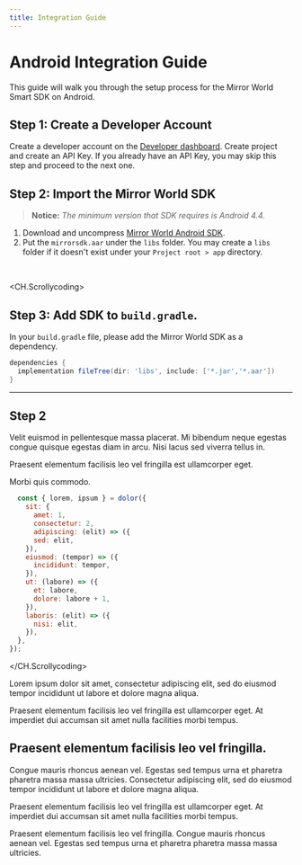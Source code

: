 ```yaml
---
title: Integration Guide
---
```


# Android Integration Guide

This guide will walk you through the setup process for the Mirror World Smart SDK on Android.

## Step 1: Create a Developer Account
Create a developer account on the [Developer dashboard](https://app.mirrorworld.fun). Create project and create an API Key. If you already have an API Key, you may skip this step and proceed to the next one.

## Step 2: Import the Mirror World SDK

> **Notice:**
> *The minimum version that SDK requires is Android 4.4.*


1.  Download and uncompress [Mirror World Android SDK](https://github.com/mirrorworld-universe/mirrorworld-sdk-android/releases/tag/v1.1.0).
2.  Put the `mirrorsdk.aar` under the `libs` folder. You may create a `libs` folder if it doesn't exist under your `Project root > app` directory.

<br />

<CH.Scrollycoding>

## Step 3: Add SDK to `build.gradle`.

In your `build.gradle` file, please add the Mirror World SDK as a dependency.

```gradle build.gradle focus=2
dependencies {
  implementation fileTree(dir: 'libs', include: ['*.jar','*.aar'])
}
```

---

## Step 2

Velit euismod in pellentesque massa placerat. Mi bibendum neque egestas congue quisque egestas diam in arcu. Nisi lacus sed viverra tellus in.

Praesent elementum facilisis leo vel fringilla est ullamcorper eget.

Morbi quis commodo.

```js app.js focus=11:15
  const { lorem, ipsum } = dolor({
    sit: {
      amet: 1,
      consectetur: 2,
      adipiscing: (elit) => ({
      sed: elit,
    }),
    eiusmod: (tempor) => ({
      incididunt: tempor,
    }),
    ut: (labore) => ({
      et: labore,
      dolore: labore + 1,
    }),
    laboris: (elit) => ({
      nisi: elit,
    }),
  },
});
```

</CH.Scrollycoding>

Lorem ipsum dolor sit amet, consectetur adipiscing elit, sed do eiusmod tempor incididunt ut labore et dolore magna aliqua.

Praesent elementum facilisis leo vel fringilla est ullamcorper eget. At imperdiet dui accumsan sit amet nulla facilities morbi tempus.

## Praesent elementum facilisis leo vel fringilla.
Congue mauris rhoncus aenean vel. Egestas sed tempus urna et pharetra pharetra massa massa ultricies. Consectetur adipiscing elit, sed do eiusmod tempor incididunt ut labore et dolore magna aliqua.

Praesent elementum facilisis leo vel fringilla est ullamcorper eget. At imperdiet dui accumsan sit amet nulla facilities morbi tempus.

Praesent elementum facilisis leo vel fringilla. Congue mauris rhoncus aenean vel. Egestas sed tempus urna et pharetra pharetra massa massa ultricies.